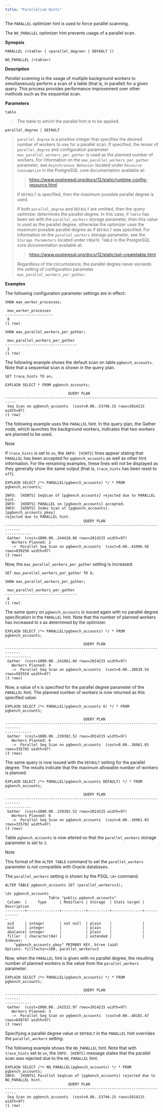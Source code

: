 ```yaml
---
title: "Parallelism Hints"
---
```


The `PARALLEL` optimizer hint is used to force parallel scanning.

The `NO_PARALLEL` optimizer hint prevents usage of a parallel scan.

**Synopsis**

``` text
PARALLEL (<table> [ <parallel_degree> | DEFAULT ])

NO_PARALLEL (<table>)
```

**Description**

*Parallel scanning* is the usage of multiple background workers to simultaneously perform a scan of a table (that is, in parallel) for a given query. This process provides performance improvement over other methods such as the sequential scan.

**Parameters**

`table`

> The table to which the parallel hint is to be applied.

`parallel_degree | DEFAULT`

> `parallel_degree` is a positive integer that specifies the desired number of workers to use for a parallel scan. If specified, the lesser of `parallel_degree` and configuration parameter `max_parallel_workers_per_gather` is used as the planned number of workers. For information on the `max_parallel_workers_per_gather` parameter, see `Asynchronous Behavior` located under `Resource Consumption` in the PostgreSQL core documentation available at:
> 
> > <https://www.postgresql.org/docs/12/static/runtime-config-resource.html>
> 
> If `DEFAULT` is specified, then the maximum possible parallel degree is used.
> 
> If both `parallel_degree` and `DEFAULT` are omitted, then the query optimizer determines the parallel degree. In this case, if `table` has been set with the `parallel_workers` storage parameter, then this value is used as the parallel degree, otherwise the optimizer uses the maximum possible parallel degree as if `DEFAULT` was specified. For information on the `parallel_workers` storage parameter, see the `Storage Parameters` located under `CREATE TABLE` in the PostgreSQL core documentation available at:
> 
> > <https://www.postgresql.org/docs/12/static/sql-createtable.html>
> 
> Regardless of the circumstance, the parallel degree never exceeds the setting of configuration parameter `max_parallel_workers_per_gather`.

**Examples**

The following configuration parameter settings are in effect:

``` text
SHOW max_worker_processes;

 max_worker_processes
----------------------
 8
(1 row)

SHOW max_parallel_workers_per_gather;

 max_parallel_workers_per_gather
---------------------------------
 2
(1 row)
```

The following example shows the default scan on table `pgbench_accounts`. Note that a sequential scan is shown in the query plan.

``` text
SET trace_hints TO on;

EXPLAIN SELECT * FROM pgbench_accounts;

                             QUERY PLAN
---------------------------------------------------------------------------
 Seq Scan on pgbench_accounts  (cost=0.00..53746.15 rows=2014215 width=97)
(1 row)
```

The following example uses the `PARALLEL` hint. In the query plan, the Gather node, which launches the background workers, indicates that two workers are planned to be used.

<div class="note">

<div class="title">

Note

</div>

If `trace_hints` is set to `on`, the `INFO: [HINTS]` lines appear stating that `PARALLEL` has been accepted for `pgbench_accounts` as well as other hint information. For the remaining examples, these lines will not be displayed as they generally show the same output (that is, `trace_hints` has been reset to `off`).

</div>

``` text
EXPLAIN SELECT /*+ PARALLEL(pgbench_accounts) */ * FROM pgbench_accounts;

INFO:  [HINTS] SeqScan of [pgbench_accounts] rejected due to PARALLEL hint.
INFO:  [HINTS] PARALLEL on [pgbench_accounts] accepted.
INFO:  [HINTS] Index Scan of [pgbench_accounts].[pgbench_accounts_pkey]
rejected due to PARALLEL hint.
                                    QUERY PLAN
-----------------------------------------------------------------------------
------------
 Gather  (cost=1000.00..244418.06 rows=2014215 width=97)
   Workers Planned: 2
   ->  Parallel Seq Scan on pgbench_accounts  (cost=0.00..41996.56
rows=839256 width=97)
(3 rows)
```

Now, the `max_parallel_workers_per_gather` setting is increased:

``` text
SET max_parallel_workers_per_gather TO 6;

SHOW max_parallel_workers_per_gather;

 max_parallel_workers_per_gather
---------------------------------
 6
(1 row)
```

The same query on `pgbench_accounts` is issued again with no parallel degree specification in the `PARALLEL` hint. Note that the number of planned workers has increased to `4` as determined by the optimizer.

``` text
EXPLAIN SELECT /*+ PARALLEL(pgbench_accounts) */ * FROM pgbench_accounts;

                                    QUERY PLAN
-----------------------------------------------------------------------------
------------
 Gather  (cost=1000.00..241061.04 rows=2014215 width=97)
   Workers Planned: 4
   ->  Parallel Seq Scan on pgbench_accounts  (cost=0.00..38639.54
rows=503554 width=97)
(3 rows)
```

Now, a value of `6` is specified for the parallel degree parameter of the `PARALLEL` hint. The planned number of workers is now returned as this specified value:

``` text
EXPLAIN SELECT /*+ PARALLEL(pgbench_accounts 6) */ * FROM pgbench_accounts;

                                    QUERY PLAN
-----------------------------------------------------------------------------
------------
 Gather  (cost=1000.00..239382.52 rows=2014215 width=97)
   Workers Planned: 6
   ->  Parallel Seq Scan on pgbench_accounts  (cost=0.00..36961.03
rows=335702 width=97)
(3 rows)
```

The same query is now issued with the `DEFAULT` setting for the parallel degree. The results indicate that the maximum allowable number of workers is planned.

``` text
EXPLAIN SELECT /*+ PARALLEL(pgbench_accounts DEFAULT) */ * FROM
pgbench_accounts;

                                    QUERY PLAN
-----------------------------------------------------------------------------
------------
 Gather  (cost=1000.00..239382.52 rows=2014215 width=97)
   Workers Planned: 6
   ->  Parallel Seq Scan on pgbench_accounts  (cost=0.00..36961.03
rows=335702 width=97)
(3 rows)
```

Table `pgbench_accounts` is now altered so that the `parallel_workers` storage parameter is set to `3`.

<div class="note">

<div class="title">

Note

</div>

This format of the `ALTER TABLE` command to set the `parallel_workers` parameter is not compatible with Oracle databases.

</div>

The `parallel_workers` setting is shown by the PSQL `\d+` command.

``` text
ALTER TABLE pgbench_accounts SET (parallel_workers=3);

\d+ pgbench_accounts
                    Table "public.pgbench_accounts"
 Column  |     Type      | Modifiers | Storage  | Stats target | Description
---------+---------------+-----------+----------+--------------+------------
-
 aid     | integer       | not null  | plain    |              |
 bid     | integer       |           | plain    |              |
 abalance| integer       |           | plain    |              |
 filler  | character(84) |           | extended |              |
Indexes:
    "pgbench_accounts_pkey" PRIMARY KEY, btree (aid)
Options: fillfactor=100, parallel_workers=3
```

Now, when the `PARALLEL` hint is given with no parallel degree, the resulting number of planned workers is the value from the `parallel_workers` parameter:

``` text
EXPLAIN SELECT /*+ PARALLEL(pgbench_accounts) */ * FROM pgbench_accounts;

                                    QUERY PLAN
-----------------------------------------------------------------------------
------------
 Gather  (cost=1000.00..242522.97 rows=2014215 width=97)
   Workers Planned: 3
   ->  Parallel Seq Scan on pgbench_accounts  (cost=0.00..40101.47
rows=649747 width=97)
(3 rows)
```

Specifying a parallel degree value or `DEFAULT` in the `PARALLEL` hint overrides the `parallel_workers` setting.

The following example shows the `NO_PARALLEL` hint. Note that with `trace_hints` set to `on`, the `INFO: [HINTS]` message states that the parallel scan was rejected due to the `NO_PARALLEL` hint.

``` text
EXPLAIN SELECT /*+ NO_PARALLEL(pgbench_accounts) */ * FROM pgbench_accounts;
INFO:  [HINTS] Parallel SeqScan of [pgbench_accounts] rejected due to
NO_PARALLEL hint.
                             QUERY PLAN
---------------------------------------------------------------------------
 Seq Scan on pgbench_accounts  (cost=0.00..53746.15 rows=2014215 width=97)
(1 row)
```
